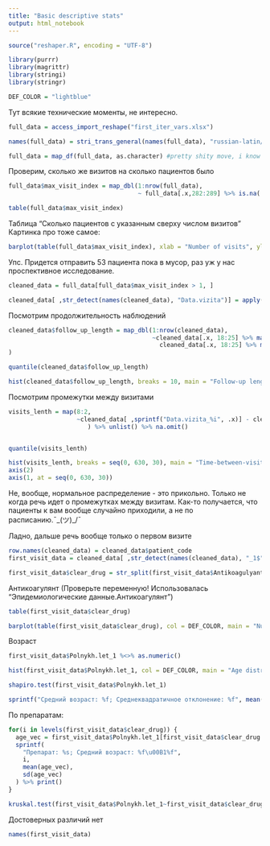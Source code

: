 ```yaml
---
title: "Basic descriptive stats"
output: html_notebook
---
```


```r
source("reshaper.R", encoding = "UTF-8")
```

```r
library(purrr)
library(magrittr)
library(stringi)
library(stringr)
```

```r
DEF_COLOR = "lightblue"
```


Тут всякие технические моменты, не интересно.
```r
full_data = access_import_reshape("first_iter_vars.xlsx")

names(full_data) = stri_trans_general(names(full_data), "russian-latin/bgn")

full_data = map_df(full_data, as.character) #pretty shity move, i know
```



Проверим, сколько же визитов на сколько пациентов было
```r
full_data$max_visit_index = map_dbl(1:nrow(full_data),
                                    ~ full_data[.x,282:289] %>% is.na(.) %>% `!` %>% sum())  # TODO fix hardcoded 'visit_index'es

table(full_data$max_visit_index)

```
Таблица "Сколько пациентов с указанным сверху числом визитов"
Картинка про тоже самое:

```r
barplot(table(full_data$max_visit_index), xlab = "Number of visits", ylab = " Number of patients", col = DEF_COLOR)
```
Упс. Придется отправить 53 пациента пока в мусор, раз уж у нас проспективное исследование.

```r
cleaned_data = full_data[full_data$max_visit_index > 1, ]

cleaned_data[ ,str_detect(names(cleaned_data), "Data.vizita")] = apply(cleaned_data[ ,str_detect(names(cleaned_data), "Data.vizita")], 2, as.numeric)


```

Посмотрим продолжительность наблюдений

```r
cleaned_data$follow_up_length = map_dbl(1:nrow(cleaned_data),
                                        ~cleaned_data[.x, 18:25] %>% max(., na.rm = T) %>% as.Date(., origin = "1970-01-01") -
                                          cleaned_data[.x, 18:25] %>% min(., na.rm = T) %>% as.Date(., origin = "1970-01-01")
)

quantile(cleaned_data$follow_up_length)
```

```r
hist(cleaned_data$follow_up_length, breaks = 10, main = "Follow-up length distribution", xlab = "Follow-up length, days", ylab = "Number of patients", col = DEF_COLOR)
```

Посмотрим промежутки между визитами

```r
visits_lenth = map(8:2,
                   ~cleaned_data[ ,sprintf("Data.vizita_%i", .x)] - cleaned_data[ ,sprintf("Data.vizita_%i", .x-1)]
                      ) %>% unlist() %>% na.omit()


quantile(visits_lenth)

```
```r
hist(visits_lenth, breaks = seq(0, 630, 30), main = "Time-between-visits distribution", xlab = "Time between visits, days", ylab = "Number of visits", col = DEF_COLOR, axes = F)
axis(2)
axis(1, at = seq(0, 630, 30))
```
Не, вообще, нормальное распределение - это прикольно. Только не когда речь идет о промежутках между визитам. Как-то получается, что пациенты к вам вообще случайно приходили, а не по расписанию.¯\_(ツ)_/¯



Ладно, дальше речь вообще только о первом визите

```r
row.names(cleaned_data) = cleaned_data$patient_code
first_visit_data = cleaned_data[ ,str_detect(names(cleaned_data), "_1$")]

first_visit_data$clear_drug = str_split(first_visit_data$Antikoagulyant_1, " ") %>% map(., 1) %>% unlist() %>% as.factor()
```


Антикоагулянт (Проверьте переменную! Использовалась "Эпидемиологические данные.Антикоагулянт")

```r
table(first_visit_data$clear_drug)
```

```r
barplot(table(first_visit_data$clear_drug), col = DEF_COLOR, main = "Number of patient by drug", ylab = "Number of patient")
```



Возраст
```r

first_visit_data$Polnykh.let_1 %<>% as.numeric()

hist(first_visit_data$Polnykh.let_1, col = DEF_COLOR, main = "Age distribution", xlab = "Age, years", ylab = "Number of patients")
```


```r
shapiro.test(first_visit_data$Polnykh.let_1)

sprintf("Средний возраст: %f; Среднеквадратичное отклонение: %f", mean(first_visit_data$Polnykh.let_1), sd(first_visit_data$Polnykh.let_1))

```

По препаратам:
```r
for(i in levels(first_visit_data$clear_drug)) {
  age_vec = first_visit_data$Polnykh.let_1[first_visit_data$clear_drug == i]
  sprintf(
    "Препарат: %s; Средний возраст: %f\u00B1%f",
    i,
    mean(age_vec),
    sd(age_vec)
  ) %>% print()
}
```


```r
kruskal.test(first_visit_data$Polnykh.let_1~first_visit_data$clear_drug)
```
Достоверных различий нет








```r
names(first_visit_data)
```

